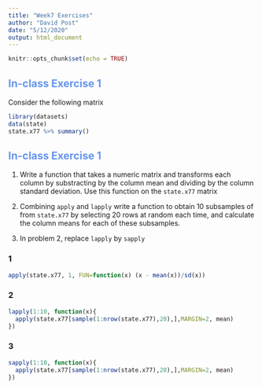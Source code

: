 ```yaml
---
title: "Week7 Exercises"
author: "David Post"
date: "5/12/2020"
output: html_document
---
```


```r
knitr::opts_chunk$set(echo = TRUE)
```

## <span style="color:cornflowerblue">In-class Exercise 1</span>   {.smaller .build}

Consider the following matrix
```r
library(datasets)
data(state)
state.x77 %>% summary()
```

## <span style="color:cornflowerblue">In-class Exercise 1</span>   {.smaller .build}


1. Write a function that takes a numeric matrix and transforms each column by substracting by the column mean and dividing by the column standard deviation.  Use this function on the `state.x77` matrix

2. Combining `apply` and `lapply`  write a function to obtain 10 subsamples of from `state.x77` by selecting 20 rows at random each time, and  calculate the column means for each of these subsamples.

3. In problem 2, replace `lapply` by `sapply`

### 1

```r
apply(state.x77, 1, FUN=function(x) (x - mean(x))/sd(x))
```

### 2

```r
lapply(1:10, function(x){
  apply(state.x77[sample(1:nrow(state.x77),20),],MARGIN=2, mean)
})
```

### 3

```r
sapply(1:10, function(x){
  apply(state.x77[sample(1:nrow(state.x77),20),],MARGIN=2, mean)
})
```
